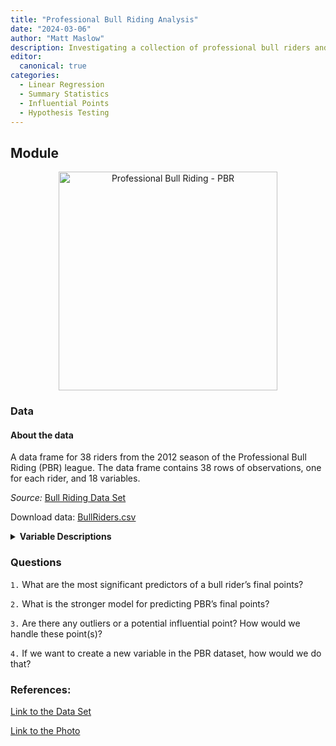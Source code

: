 ```yaml
---
title: "Professional Bull Riding Analysis"
date: "2024-03-06"
author: "Matt Maslow"
description: Investigating a collection of professional bull riders and their statistics from 2012 season.
editor: 
  canonical: true
categories:
  - Linear Regression
  - Summary Statistics
  - Influential Points
  - Hypothesis Testing
---
```



## Module

<div style="text-align:center;">
  <img src="bullRider.jpg" alt="Professional Bull Riding - PBR" width="350"/>
</div>

### Data


#### About the data

A data frame for 38 riders from the 2012 season of the Professional Bull Riding (PBR) league. The data frame contains 38 rows of observations, one for each rider, and 18 variables. 

*Source:* <a href="https://courses.edx.org/c4x/UTAustinX/UT.7.01x/asset/BullRiders.csv" target="_blank">Bull Riding Data Set</a>

Download data: [BullRiders.csv](BullRiders.csv)

<details>

<summary><b>Variable Descriptions</b></summary>

| **Variable**      | **Description**                                              |
|-------------------|--------------------------------------------------------------|
| `Rider`           | name of the pro. bull rider                                  |
| `PBRank`          | bull rider's ranking                                         |
| `YearBorn`        | birth year of the bull rider                                 |
| `Height`          | bull rider's height                                          |
| `Weight`          | bull rider's weight                                          |
| `YearsPro`        | number of years bull rider has been pro                      |
| `Season`          | year season takes place                                      |
| `Events`          | number of events each bull rider has participated in         |
| `BuckOuts`        | number of falls or times rider thrown off bull               |
| `Rides`           | number of rides                                              |
| `CupPoints`       | riders points towards the Cup/trophy                         |
| `place`           | riders ranking in competition                                |
| `RidePer`         | percent of their rides that were a success                   |
| `Wins`            | total number of wins                                         |
| `Top5`            | number of times rider placed in the top 5                    |
| `Top10`           | number of times rider placed in the top 10                   |
| `FinalPoints`     | total points for the season                                  |
| `Earnings`        | total earnings for the season                                |


</details>


### Questions

`1.` What are the most significant predictors of a bull rider's final points?

`2.` What is the stronger model for predicting PBR's final points?

`3.` Are there any outliers or a potential influential point? How would we handle these point(s)?

`4.` If we want to create a new variable in the PBR dataset, how would we do that?



### References:

[Link to the Data Set](https://azcms.pbr.com/statistics/rider/?season=2012&tour=WORLD)

[Link to the Photo](https://www.quora.com/Why-are-the-bulls-so-pissed-in-PBR-and-other-bull-riding-competitions-Is-it-instinct-that-makes-them-buck-off-the-rider-then-run-back-into-the-pen-or-do-they-train-them-to-act-like-this)

